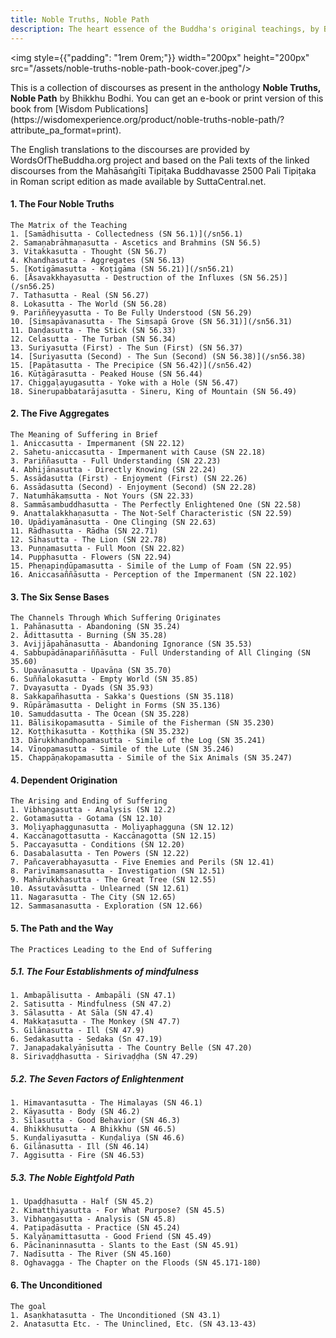 ```yaml
---
title: Noble Truths, Noble Path
description: The heart essence of the Buddha's original teachings, by Bhikkhu Bodhi.
---
```


<img style={{"padding": "1rem 0rem;"}} width="200px" height="200px" src="/assets/noble-truths-noble-path-book-cover.jpeg"/>

<p>This is a collection of discourses as present in the anthology <b>Noble Truths, Noble Path</b> by Bhikkhu Bodhi. You can get an e-book or print version of this book from [Wisdom Publications](https://wisdomexperience.org/product/noble-truths-noble-path/?attribute_pa_format=print).</p>

The English translations to the discourses are provided by WordsOfTheBuddha.org project and based on the Pali texts of the linked discourses from the Mahāsaṅgīti Tipiṭaka Buddhavasse 2500 Pali Tipiṭaka in Roman script edition as made available by SuttaCentral.net.


#### 1. The Four Noble Truths
    The Matrix of the Teaching
    1. [Samādhisutta - Collectedness (SN 56.1)](/sn56.1)
    2. Samaṇabrāhmaṇasutta - Ascetics and Brahmins (SN 56.5)
    3. Vitakkasutta - Thought (SN 56.7)
    4. Khandhasutta - Aggregates (SN 56.13)
    5. [Kotigāmasutta - Koṭigāma (SN 56.21)](/sn56.21)
    6. [Āsavakkhayasutta - Destruction of the Influxes (SN 56.25)](/sn56.25)
    7. Tathasutta - Real (SN 56.27)
    8. Lokasutta - The World (SN 56.28)
    9. Pariññeyyasutta - To Be Fully Understood (SN 56.29)
    10. [Siṃsapāvanasutta - The Siṃsapā Grove (SN 56.31)](/sn56.31)
    11. Daṇḍasutta - The Stick (SN 56.33)
    12. Celasutta - The Turban (SN 56.34)
    13. Suriyasutta (First) - The Sun (First) (SN 56.37)
    14. [Suriyasutta (Second) - The Sun (Second) (SN 56.38)](/sn56.38)
    15. [Papātasutta - The Precipice (SN 56.42)](/sn56.42)
    16. Kūṭāgārasutta - Peaked House (SN 56.44)
    17. Chiggaḷayugasutta - Yoke with a Hole (SN 56.47)
    18. Sinerupabbatarājasutta - Sineru, King of Mountain (SN 56.49)

#### 2. The Five Aggregates
    The Meaning of Suffering in Brief
    1. Aniccasutta - Impermanent (SN 22.12)
    2. Sahetu-aniccasutta - Impermanent with Cause (SN 22.18)
    3. Pariññasutta - Full Understanding (SN 22.23)
    4. Abhijānasutta - Directly Knowing (SN 22.24)
    5. Assādasutta (First) - Enjoyment (First) (SN 22.26)
    6. Assādasutta (Second) - Enjoyment (Second) (SN 22.28)
    7. Natumhākaṃsutta - Not Yours (SN 22.33)
    8. Sammāsambuddhasutta - The Perfectly Enlightened One (SN 22.58)
    9. Anattalakkhaṇasutta - The Not-Self Characteristic (SN 22.59)
    10. Upādiyamānasutta - One Clinging (SN 22.63)
    11. Rādhasutta - Rādha (SN 22.71)
    12. Sīhasutta - The Lion (SN 22.78)
    13. Puṇṇamasutta - Full Moon (SN 22.82)
    14. Pupphasutta - Flowers (SN 22.94)
    15. Pheṇapiṇḍūpamasutta - Simile of the Lump of Foam (SN 22.95)
    16. Aniccasaññāsutta - Perception of the Impermanent (SN 22.102)

#### 3. The Six Sense Bases
    The Channels Through Which Suffering Originates
    1. Pahānasutta - Abandoning (SN 35.24)
    2. Ādittasutta - Burning (SN 35.28)
    3. Avijjāpahānasutta - Abandoning Ignorance (SN 35.53)
    4. Sabbupādānapariññāsutta - Full Understanding of All Clinging (SN 35.60)
    5. Upavāṇasutta - Upavāṇa (SN 35.70)
    6. Suññalokasutta - Empty World (SN 35.85)
    7. Dvayasutta - Dyads (SN 35.93)
    8. Sakkapañhasutta - Sakka's Questions (SN 35.118)
    9. Rūpārāmasutta - Delight in Forms (SN 35.136)
    10. Samuddasutta - The Ocean (SN 35.228)
    11. Bālisikopamasutta - Simile of the Fisherman (SN 35.230)
    12. Koṭṭhikasutta - Koṭṭhika (SN 35.232)
    13. Dārukkhandhopamasutta - Simile of the Log (SN 35.241)
    14. Vīṇopamasutta - Simile of the Lute (SN 35.246)
    15. Chappāṇakopamasutta - Simile of the Six Animals (SN 35.247)

#### 4. Dependent Origination
    The Arising and Ending of Suffering
    1. Vibhaṇgasutta - Analysis (SN 12.2)
    2. Gotamasutta - Gotama (SN 12.10)
    3. Moḷiyaphaggunasutta - Moḷiyaphagguna (SN 12.12)
    4. Kaccānagottasutta - Kaccānagotta (SN 12.15)
    5. Paccayasutta - Conditions (SN 12.20)
    6. Dasabalasutta - Ten Powers (SN 12.22)
    7. Pañcaverabhayasutta - Five Enemies and Perils (SN 12.41)
    8. Parivīmaṃsanasutta - Investigation (SN 12.51)
    9. Mahārukkhasutta - The Great Tree (SN 12.55)
    10. Assutavāsutta - Unlearned (SN 12.61)
    11. Nagarasutta - The City (SN 12.65)
    12. Sammasanasutta - Exploration (SN 12.66)

#### 5. The Path and the Way
    
    The Practices Leading to the End of Suffering

##### 5.1. The Four Establishments of mindfulness
    1. Ambapālisutta - Ambapāli (SN 47.1)
    2. Satisutta - Mindfulness (SN 47.2)
    3. Sālasutta - At Sāla (SN 47.4)
    4. Makkaṭasutta - The Monkey (SN 47.7)
    5. Gilānasutta - Ill (SN 47.9)
    6. Sedakasutta - Sedaka (Sn 47.19)
    7. Janapadakalyāṇīsutta - The Country Belle (SN 47.20)
    8. Sirivaḍḍhasutta - Sirivaḍḍha (SN 47.29)

##### 5.2. The Seven Factors of Enlightenment
    1. Himavantasutta - The Himalayas (SN 46.1)
    2. Kāyasutta - Body (SN 46.2)
    3. Sīlasutta - Good Behavior (SN 46.3)
    4. Bhikkhusutta - A Bhikkhu (SN 46.5)
    5. Kuṇḍaliyasutta - Kuṇḍaliya (SN 46.6)
    6. Gilānasutta - Ill (SN 46.14)
    7. Aggisutta - Fire (SN 46.53)

##### 5.3. The Noble Eightfold Path
    1. Upaḍḍhasutta - Half (SN 45.2)
    2. Kimatthiyasutta - For What Purpose? (SN 45.5)
    3. Vibhaṇgasutta - Analysis (SN 45.8)
    4. Paṭipadāsutta - Practice (SN 45.24)
    5. Kalyāṇamittasutta - Good Friend (SN 45.49)
    6. Pācīnaninnasutta - Slants to the East (SN 45.91)
    7. Nadīsutta - The River (SN 45.160)
    8. Oghavagga - The Chapter on the Floods (SN 45.171-180)

#### 6. The Unconditioned
    The goal
    1. Asaṇkhatasutta - The Unconditioned (SN 43.1)
    2. Anatasutta Etc. - The Uninclined, Etc. (SN 43.13-43)
